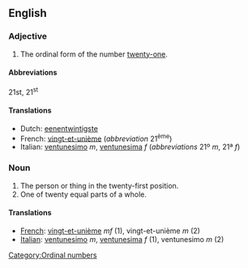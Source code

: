 ==English==

===Adjective===

# The ordinal form of the number [[twenty-one]].

====Abbreviations====
21st, 21<sup>st</sup>

====Translations====
{{top}}
*Dutch: [[eenentwintigste]]
*French: [[vingt-et-unième]] (''abbreviation'' 21<sup>ème</sup>)
*Italian: [[ventunesimo]] ''m'', [[ventunesima]] ''f'' (''abbreviations'' 21º ''m'', 21ª ''f'')
{{mid}}
{{bottom}}

===Noun===

#The person or thing in the twenty-first position.
#One of twenty equal parts of a whole.

====Translations====

*[[French]]: [[vingt-et-unième]] ''mf'' (1), vingt-et-unième ''m'' (2)
*[[Italian]]: [[ventunesimo]] ''m'', [[ventunesima]] ''f'' (1), ventunesimo ''m'' (2)

[[Category:Ordinal numbers]]